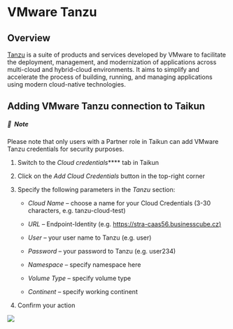 # VMware Tanzu

## Overview

[Tanzu](https://tanzu.vmware.com/tanzu) is a suite of products and services developed by VMware to facilitate the deployment, management, and modernization of applications across multi-cloud and hybrid-cloud environments. It aims to simplify and accelerate the process of building, running, and managing applications using modern cloud-native technologies. 



## Adding VMware Tanzu connection to Taikun

##### 📄&#xA; Note

Please note that only users with a Partner role in Taikun can add VMware Tanzu credentials for security purposes.

1. Switch to the *Cloud credentials***** tab in Taikun 

2. Click on the *Add Cloud Credentials* button in the top-right corner 

3. Specify the following parameters in the *Tanzu* section:

   * *Cloud Name* – choose a name for your Cloud Credentials (3-30 characters, e.g. tanzu-cloud-test) 

   * *URL* – Endpoint-Identity (e.g. [https://stra-caas56.businesscube.cz)](https://stra-caas56.businesscube.cz\))

   * *User –* your user name to Tanzu (e.g. user) 

   * *Password* – your password to Tanzu (e.g. user234)

   * *Namespace –* specify namespace here

   * *Volume Type –* specify volume type

   * *Continent –* specify working continent

4. Confirm your action

![](https://rgw.cloudpoint.tcpro.cz/swift/v1/KEY_0efe203c42c0402f9402a570302dc066/new-docs/cloud%20providers/tanzu.webp)